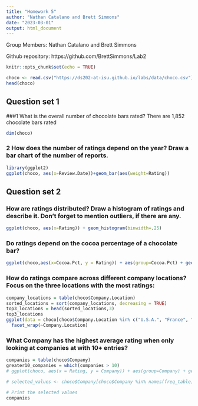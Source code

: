 ```yaml
---
title: "Homework 5"
author: "Nathan Catalano and Brett Simmons"
date: "2023-03-01"
output: html_document
---
```


Group Members: Nathan Catalano and Brett Simmons

Github repository: https://github.com/BrettSimmons/Lab2


```r
knitr::opts_chunk$set(echo = TRUE)
```

```r
choco <- read.csv("https://ds202-at-isu.github.io/labs/data/choco.csv")
head(choco)
```
## Question set 1
###1 What is the overall number of chocolate bars rated?
There are 1,852 chocolate bars rated
```r
dim(choco)
```



### 2 How does the number of ratings depend on the year? Draw a bar chart of the number of reports.
```r
library(ggplot2)
ggplot(choco, aes(x=Review.Date))+geom_bar(aes(weight=Rating))
```
## Question set 2

### How are ratings distributed? Draw a histogram of ratings and describe it. Don’t forget to mention outliers, if there are any.

```r
ggplot(choco, aes(x=Rating)) + geom_histogram(binwidth=.25)
```

### Do ratings depend on the cocoa percentage of a chocolate bar?
```r
ggplot(choco,aes(x=Cocoa.Pct, y = Rating)) + aes(group=Cocoa.Pct) + geom_boxplot()
```

### How do ratings compare across different company locations? Focus on the three locations with the most ratings:
```r
company_locations = table(choco$Company.Location)
sorted_locations = sort(company_locations, decreasing = TRUE)
top3_locations = head(sorted_locations,3)
top3_locations
ggplot(data = choco[choco$Company.Location %in% c("U.S.A.", "France", "Canada"), ], aes(x = Rating, y = Cocoa.Pct)) + aes(group=Cocoa.Pct) + geom_boxplot() + coord_flip() + 
  facet_wrap(~Company.Location)
```
### What Company has the highest average rating when only looking at companies at with 10+ entries?
```r
companies = table(choco$Company)
greater10_companies = which(companies > 10)
# ggplot(choco, aes(x = Rating, y = Company)) + aes(group=Company) + geom_boxplot()

# selected_values <- choco$Company[choco$Company %in% names(freq_table)[indices_greater_than_10]]

# Print the selected values
companies
```

